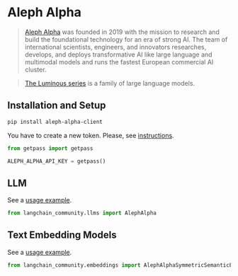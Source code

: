 # Aleph Alpha

>[Aleph Alpha](https://docs.aleph-alpha.com/) was founded in 2019 with the mission to research and build the foundational technology for an era of strong AI. The team of international scientists, engineers, and innovators researches, develops, and deploys transformative AI like large language and multimodal models and runs the fastest European commercial AI cluster.

>[The Luminous series](https://docs.aleph-alpha.com/docs/introduction/luminous/) is a family of large language models.

## Installation and Setup

```bash
pip install aleph-alpha-client
```

You have to create a new token. Please, see [instructions](https://docs.aleph-alpha.com/docs/account/#create-a-new-token).

```python
from getpass import getpass

ALEPH_ALPHA_API_KEY = getpass()
```


## LLM

See a [usage example](/oss/integrations/llms/aleph_alpha).

```python
from langchain_community.llms import AlephAlpha
```

## Text Embedding Models

See a [usage example](/oss/integrations/text_embedding/aleph_alpha).

```python
from langchain_community.embeddings import AlephAlphaSymmetricSemanticEmbedding, AlephAlphaAsymmetricSemanticEmbedding
```
